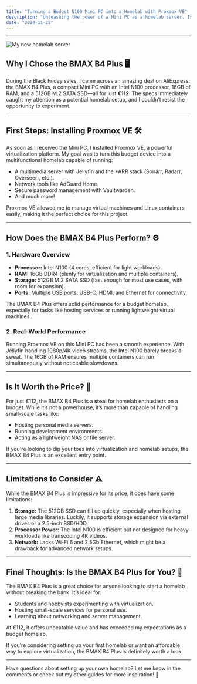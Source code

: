 ```yaml
---
title: "Turning a Budget N100 Mini PC into a Homelab with Proxmox VE"
description: "Unleashing the power of a Mini PC as a homelab server. Is it worth the investment?"
date: "2024-11-28"
---
```



---

![My new homelab server](./new-homelab.jpg)

## Why I Chose the BMAX B4 Plus 🖥️

During the Black Friday sales, I came across an amazing deal on AliExpress: the <Link href="https://aliexpress.com/item/1005007036843065.html" external={true}>BMAX B4 Plus</Link>, a compact Mini PC with an <Link href="https://www.intel.com/content/www/us/en/products/sku/231803/intel-processor-n100-6m-cache-up-to-3-40-ghz/specifications.html" external={true}>Intel N100</Link> processor, 16GB of RAM, and a 512GB M.2 SATA SSD—all for just **€112**. The specs immediately caught my attention as a potential homelab setup, and I couldn’t resist the opportunity to experiment.

---

## First Steps: Installing Proxmox VE 🛠️

As soon as I received the Mini PC, I installed <Link href="https://www.proxmox.com/en/proxmox-virtual-environment/overview" external={true}>Proxmox VE</Link>, a powerful virtualization platform. My goal was to turn this budget device into a multifunctional homelab capable of running:

- A multimedia server with <Link href="https://jellyfin.org/" external={true}>Jellyfin</Link> and the *ARR stack (<Link href="https://sonarr.tv/" external={true}>Sonarr</Link>, <Link href="https://radarr.video/" external={true}>Radarr</Link>, <Link href="https://overseerr.dev/" external={true}>Overseerr</Link>, etc.).
- Network tools like <Link href="https://adguard.com/en/adguard-home/overview.html" external={true}>AdGuard Home</Link>.
- Secure password management with <Link href="https://github.com/dani-garcia/vaultwarden" external={true}>Vaultwarden</Link>.
- And much more!

Proxmox VE allowed me to manage virtual machines and Linux containers easily, making it the perfect choice for this project.

---

## How Does the BMAX B4 Plus Perform? ⚙️

### 1. Hardware Overview
- **Processor:** Intel N100 (4 cores, efficient for light workloads).
- **RAM:** 16GB DDR4 (plenty for virtualization and multiple containers).
- **Storage:** 512GB M.2 SATA SSD (fast enough for most use cases, with room for expansion).
- **Ports:** Multiple USB ports, USB-C, HDMI, and Ethernet for connectivity.

The BMAX B4 Plus offers solid performance for a budget homelab, especially for tasks like hosting services or running lightweight virtual machines.

### 2. Real-World Performance
Running Proxmox VE on this Mini PC has been a smooth experience. With Jellyfin handling 1080p/4K video streams, the Intel N100 barely breaks a sweat. The 16GB of RAM ensures multiple containers can run simultaneously without noticeable slowdowns.

---

## Is It Worth the Price? 💸
For just €112, the BMAX B4 Plus is a **steal** for homelab enthusiasts on a budget. While it’s not a powerhouse, it’s more than capable of handling small-scale tasks like:
- Hosting personal media servers.
- Running development environments.
- Acting as a lightweight NAS or file server.

<Callout type="info">
If you're looking to dip your toes into virtualization and homelab setups, the BMAX B4 Plus is an excellent entry point.
</Callout>

---

## Limitations to Consider ⚠️
While the BMAX B4 Plus is impressive for its price, it does have some limitations:
1. **Storage:** The 512GB SSD can fill up quickly, especially when hosting large media libraries. Luckily, it supports storage expansion via external drives or a 2.5-inch SSD/HDD.
2. **Processor Power:** The Intel N100 is efficient but not designed for heavy workloads like transcoding 4K videos.
3. **Network:** Lacks Wi-Fi 6 and 2.5Gb Ethernet, which might be a drawback for advanced network setups.

---

## Final Thoughts: Is the BMAX B4 Plus for You? 🤔
The BMAX B4 Plus is a great choice for anyone looking to start a homelab without breaking the bank. It’s ideal for:
- Students and hobbyists experimenting with virtualization.
- Hosting small-scale services for personal use.
- Learning about networking and server management.

At €112, it offers unbeatable value and has exceeded my expectations as a budget homelab.

<Callout>
If you’re considering setting up your first homelab or want an affordable way to explore virtualization, the BMAX B4 Plus is definitely worth a look.
</Callout>

---

Have questions about setting up your own homelab? Let me know in the comments or check out my other guides for more inspiration! 🚀